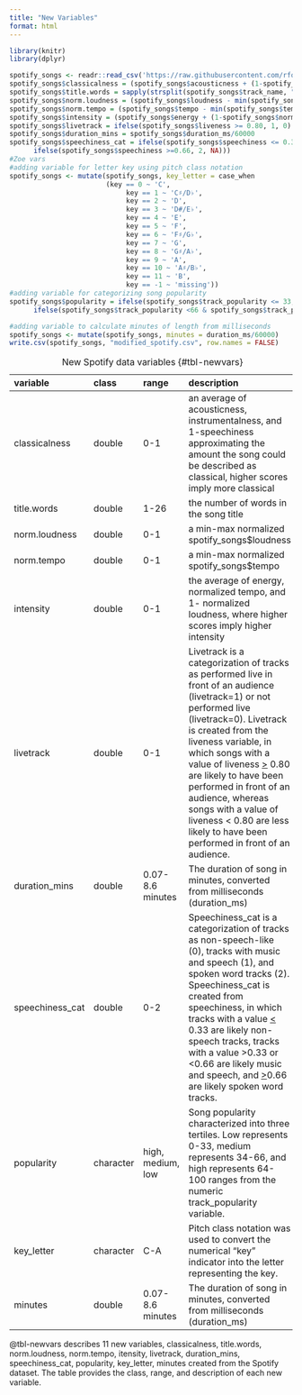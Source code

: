 ```yaml
---
title: "New Variables"
format: html
---
```


```r
library(knitr)
library(dplyr)

spotify_songs <- readr::read_csv('https://raw.githubusercontent.com/rfordatascience/tidytuesday/master/data/2020/2020-01-21/spotify_songs.csv', show_col_types = FALSE)
spotify_songs$classicalness = (spotify_songs$acousticness + (1-spotify_songs$speechiness) + spotify_songs$instrumentalness)/3
spotify_songs$title.words = sapply(strsplit(spotify_songs$track_name, " "), length)
spotify_songs$norm.loudness = (spotify_songs$loudness - min(spotify_songs$loudness)) / (max(spotify_songs$loudness) - min(spotify_songs$loudness))
spotify_songs$norm.tempo = (spotify_songs$tempo - min(spotify_songs$tempo)) / (max(spotify_songs$tempo) - min(spotify_songs$tempo))
spotify_songs$intensity = (spotify_songs$energy + (1-spotify_songs$norm.loudness) + spotify_songs$norm.tempo)/3
spotify_songs$livetrack = ifelse(spotify_songs$liveness >= 0.80, 1, 0)
spotify_songs$duration_mins = spotify_songs$duration_ms/60000
spotify_songs$speechiness_cat = ifelse(spotify_songs$speechiness <= 0.33, 0,                  ifelse(spotify_songs$speechiness >0.33 &                    spotify_songs$speechiness<0.66, 1, 
      ifelse(spotify_songs$speechiness >=0.66, 2, NA)))
#Zoe vars
#adding variable for letter key using pitch class notation
spotify_songs <- mutate(spotify_songs, key_letter = case_when 
                        (key == 0 ~ 'C',
                             key == 1 ~ 'C♯/D♭',
                             key == 2 ~ 'D',
                             key == 3 ~ 'D#/E♭',
                             key == 4 ~ 'E',
                             key == 5 ~ 'F',
                             key == 6 ~ 'F♯/G♭',
                             key == 7 ~ 'G',
                             key == 8 ~ 'G♯/A♭',
                             key == 9 ~ 'A',
                             key == 10 ~ 'A♯/B♭',
                             key == 11 ~ 'B',
                             key == -1 ~ 'missing'))
#adding variable for categorizing song popularity
spotify_songs$popularity = ifelse(spotify_songs$track_popularity <= 33, 1,
      ifelse(spotify_songs$track_popularity <66 & spotify_songs$track_popularity>33, 2, ifelse(spotify_songs$track_popularity >= 66, 3, NA)))

#adding variable to calculate minutes of length from milliseconds
spotify_songs <- mutate(spotify_songs, minutes = duration_ms/60000)
write.csv(spotify_songs, "modified_spotify.csv", row.names = FALSE)
```

| variable        | class     | range             | description                                                                                                                                                                                                                                                                                                                                                                                                                   |
|:------|:------|:------|:--------------------------------------------------|
| classicalness   | double    | 0-1               | an average of acousticness, instrumentalness, and 1-speechiness approximating the amount the song could be described as classical, higher scores imply more classical                                                                                                                                                                                                                                                         |
| title.words     | double    | 1-26              | the number of words in the song title                                                                                                                                                                                                                                                                                                                                                                                         |
| norm.loudness   | double    | 0-1               | a min-max normalized spotify_songs\$loudness                                                                                                                                                                                                                                                                                                                                                                                  |
| norm.tempo      | double    | 0-1               | a min-max normalized spotify_songs\$tempo                                                                                                                                                                                                                                                                                                                                                                                     |
| intensity       | double    | 0-1               | the average of energy, normalized tempo, and 1- normalized loudness, where higher scores imply higher intensity                                                                                                                                                                                                                                                                                                               |
| livetrack       | double    | 0-1               | Livetrack is a categorization of tracks as performed live in front of an audience (livetrack=1) or not performed live (livetrack=0). Livetrack is created from the liveness variable, in which songs with a value of liveness [\>]{.underline} 0.80 are likely to have been performed in front of an audience, whereas songs with a value of liveness \< 0.80 are less likely to have been performed in front of an audience. |
| duration_mins   | double    | 0.07-8.6 minutes  | The duration of song in minutes, converted from milliseconds (duration_ms)                                                                                                                                                                                                                                                                                                                                                    |
| speechiness_cat | double    | 0-2               | Speechiness_cat is a categorization of tracks as non-speech-like (0), tracks with music and speech (1), and spoken word tracks (2). Speechiness_cat is created from speechiness, in which tracks with a value [\<]{.underline} 0.33 are likely non-speech tracks, tracks with a value \>0.33 or \<0.66 are likely music and speech, and [\>]{.underline}0.66 are likely spoken word tracks.                                   |
| popularity      | character | high, medium, low | Song popularity characterized into three tertiles. Low represents 0-33, medium represents 34-66, and high represents 64-100 ranges from the numeric track_popularity variable.                                                                                                                                                                                                                                                |
| key_letter      | character | C-A               | Pitch class notation was used to convert the numerical "key" indicator into the letter representing the key.                                                                                                                                                                                                                                                                                                                  |
| minutes         | double    | 0.07-8.6 minutes  | The duration of song in minutes, converted from milliseconds (duration_ms)                                                                                                                                                                                                                                                                                                                                                    |

: New Spotify data variables {#tbl-newvars}

@tbl-newvars describes 11 new variables, classicalness, title.words, norm.loudness, norm.tempo, itensity, livetrack, duration_mins, speechiness_cat, popularity, key_letter, minutes created from the Spotify dataset. The table provides the class, range, and description of each new variable.
